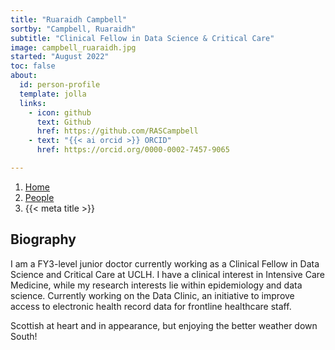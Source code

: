 ```yaml
---
title: "Ruaraidh Campbell"
sortby: "Campbell, Ruaraidh"
subtitle: "Clinical Fellow in Data Science & Critical Care"
image: campbell_ruaraidh.jpg
started: "August 2022"
toc: false
about:
  id: person-profile
  template: jolla
  links:
    - icon: github
      text: Github
      href: https://github.com/RASCampbell
    - text: "{{< ai orcid >}} ORCID"
      href: https://orcid.org/0000-0002-7457-9065

---
```


```{=html}
<nav aria-label="breadcrumb">
  <ol class="breadcrumb">
    <li class="breadcrumb-item"><a href="../../index.html">Home</a></li>
    <li class="breadcrumb-item"><a href="../../people.html">People</a></li>
    <!-- <li class="breadcrumb-item active">Clinical Members</li> -->
    <li class="breadcrumb-item active" aria-current="page">{{< meta title >}}</li>
  </ol>
</nav>
```

:::{#person-profile}
:::

## Biography

I am a FY3-level junior doctor currently working as a Clinical Fellow in Data Science and Critical Care at UCLH. I have a clinical interest in Intensive Care Medicine, while my research interests lie within epidemiology and data science. Currently working on the Data Clinic, an initiative to improve access to electronic health record data for frontline healthcare staff.

Scottish at heart and in appearance, but enjoying the better weather down South! 

